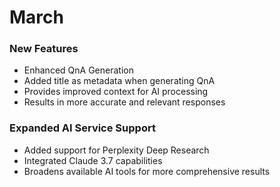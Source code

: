 # March

### New Features
- Enhanced QnA Generation
- Added title as metadata when generating QnA
- Provides improved context for AI processing
- Results in more accurate and relevant responses

### Expanded AI Service Support
- Added support for Perplexity Deep Research
- Integrated Claude 3.7 capabilities
- Broadens available AI tools for more comprehensive results
